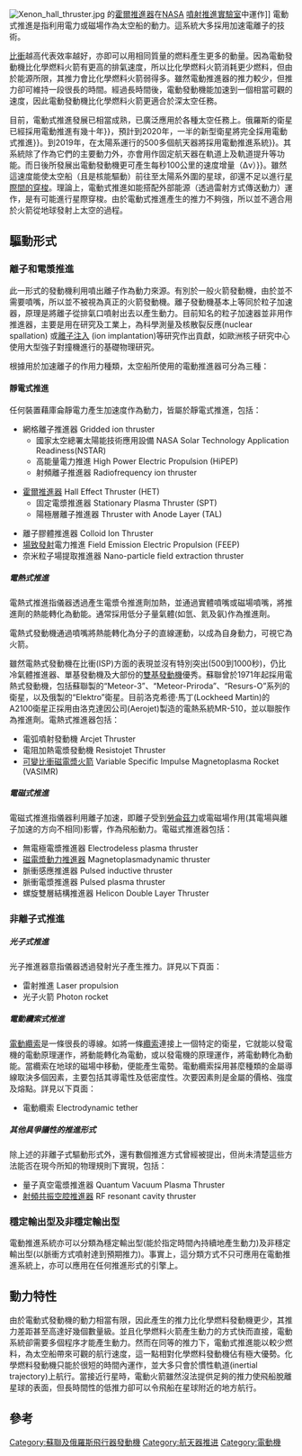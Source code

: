 {{Unreferenced|time=2021-08-26T11:34:35+00:00}}
{{noteTA
|G1=Aero}}
[[File:Xenon_hall_thruster.jpg|thumb]] 的[[霍尔效应推进器|霍爾推進器]]在[[NASA|NASA]] [[噴射推進實驗室|噴射推進實驗室]]中運作]]
電動式推進是指利用電力或磁場作為太空船的動力。這系統大多採用加速電離子的技術。

[[比衝|比衝]]越高代表效率越好，亦即可以用相同質量的燃料產生更多的動量。因為電動發動機比化學燃料火箭有更高的排氣速度，所以比化學燃料火箭消耗更少燃料，但由於能源所限，其推力會比化學燃料火箭弱得多。雖然電動推進器的推力較少，但推力卻可維持一段很長的時間。經過長時間後，電動發動機能加速到一個相當可觀的速度，因此電動發動機比化學燃料火箭更適合於深太空任務。

目前，電動式推進發展已相當成熟，已廣泛應用於各種太空任務上。俄羅斯的衛星已經採用電動推進有幾十年{{來源請求|reason=''如何證明幾十年？''|date={{#time:Y年Mj日}}}}，預計到2020年，一半的新型衛星將完全採用電動式推進{{來源請求|date={{#time:Y年Mj日}}}}。到2019年，在太陽系運行的500多個航天器將採用電動推進系統{{來源請求|reason=''怎麼算500個？''|date={{#time:Y年Mj日}}}}。其系統除了作為它們的主要動力外，亦會用作固定航天器在軌道上及軌道提升等功能。而日後所發展出電動發動機更可產生每秒100公里的速度增量（Δv）{{來源請求|reason=''哪一款？''|date={{#time:Y年Mj日}}}}。雖然這速度能使太空船（且是核能驅動）前往至太陽系外圍的星球，卻還不足以進行[[恆星際旅行|星際間的穿梭]]。理論上，電動式推進如能搭配外部能源（透過雷射方式傳送動力）運作，是有可能進行星際穿梭。由於電動式推進產生的推力不夠強，所以並不適合用於火箭從地球發射上太空的過程。

== 驅動形式 ==

=== 離子和電漿推進 ===
此一形式的發動機利用噴出離子作為動力來源。有別於一般火箭發動機，由於並不需要噴嘴，所以並不被視為真正的火箭發動機。離子發動機基本上等同於粒子加速器，原理是將離子從排氣口噴射出去以產生動力。目前知名的粒子加速器並非用作推進器，主要是用在研究及工業上，為科學測量及核散裂反應(nuclear spallation) 或[[离子注入|離子注入]] (ion implantation)等研究作出貢獻，如歐洲核子研究中心使用大型強子對撞機進行的基礎物理研究。

根據用於加速離子的作用力種類，太空船所使用的電動推進器可分為三種：
==== 靜電式推進 ====
任何裝置藉庫侖靜電力產生加速度作為動力，皆屬於靜電式推進，包括：

* 網格離子推進器 Gridded ion thruster
** 國家太空總署太陽能技術應用設備 NASA Solar Technology Application Readiness(NSTAR)
** 高能量電力推進 High Power Electric Propulsion (HiPEP)
** 射頻離子推進器 Radiofrequency ion thruster

* [[霍尔效应推进器|霍爾推進器]] Hall Effect Thruster (HET)
** 固定電漿推進器 Stationary Plasma Thruster (SPT)
** 陽極層離子推進器 Thruster with Anode Layer (TAL)

* 離子膠體推進器 Colloid Ion Thruster
* [[場致發射|場致發射]]電力推進 Field Emission Electric Propulsion (FEEP)
* 奈米粒子場提取推進器 Nano-particle field extraction thruster

===== 電熱式推進 =====
電熱式推進指儀器透過產生電漿令推進劑加熱，並通過實體噴嘴或磁場噴嘴，將推進劑的熱能轉化為動能。通常採用低分子量氣體(如氫、氦及氨)作為推進劑。

電熱式發動機通過噴嘴將熱能轉化為分子的直線運動，以成為自身動力，可視它為火箭。

雖然電熱式發動機在比衝(ISP)方面的表現並沒有特別突出(500到1000秒)，仍比冷氣體推進器、單基發動機及大部份的[[液体火箭发动机|雙基發動機]]優秀。蘇聯曾於1971年起採用電熱式發動機，包括蘇聯製的“Meteor-3”、“Meteor-Priroda”、“Resurs-O”系列的衛星，以及俄製的“Elektro”衛星。目前洛克希德·馬丁(Lockheed Martin)的A2100衛星正採用由洛克達因公司(Aerojet)製造的電熱系統MR-510，並以聯胺作為推進劑。電熱式推進器包括：

* 電弧噴射發動機 Arcjet Thruster
* 電阻加熱電漿發動機 Resistojet Thruster
* [[可變比沖磁電漿體火箭|可變比衝磁電漿火箭]] Variable Specific Impulse Magnetoplasma Rocket (VASIMR)

===== 電磁式推進 =====
電磁式推進指儀器利用離子加速，即離子受到[[洛伦兹力|勞侖茲力]]或電磁場作用(其電場與離子加速的方向不相同)影響，作為飛船動力。電磁式推進器包括：

* 無電極電漿推進器 Electrodeless plasma thruster
* [[磁等离子体动力推力器|磁電漿動力推進器]] Magnetoplasmadynamic thruster
* 脈衝感應推進器 Pulsed inductive thruster
* 脈衝電漿推進器 Pulsed plasma thruster
* 螺旋雙層結構推進器 Helicon Double Layer Thruster

=== 非離子式推進 ===

===== 光子式推進 =====
光子推進器意指儀器透過發射光子產生推力。詳見以下頁面：

* 雷射推進 Laser propulsion
* 光子火箭 Photon rocket

===== 電動纜索式推進 =====
[[太空纜索|電動纜索]]是一條很長的導線。如將一條[[太空纜索|纜索]]連接上一個特定的衛星，它就能以發電機的電動原理運作，將動能轉化為電動，或以發電機的原理運作，將電動轉化為動能。當纜索在地球的磁場中移動，便能產生電勢。電動纜索採用甚麼種類的金屬導線取決多個因素，主要包括其導電性及低密度性。次要因素則是金屬的價格、強度及熔點。詳見以下頁面：

* 電動纜索 Electrodynamic tether

===== 其他具爭議性的推進形式 =====
除上述的非離子式驅動形式外，還有數個推進方式曾經被提出，但尚未清楚這些方法能否在現今所知的物理規則下實現，包括：

* 量子真空電漿推進器 Quantum Vacuum Plasma Thruster
* [[射頻共振空腔推進器|射頻共振空腔推進器]] RF resonant cavity thruster

=== 穩定輸出型及非穩定輸出型 ===
電動推進系統亦可以分類為穩定輸出型(能於指定時間內持續地產生動力)及非穩定輸出型(以脈衝方式噴射達到預期推力)。事實上，這分類方式不只可應用在電動推進系統上，亦可以應用在任何推進形式的引擎上。

== 動力特性 ==
由於電動式發動機的動力相當有限，因此產生的推力比化學燃料發動機更少，其推力差距甚至高達好幾個數量級。並且化學燃料火箭產生動力的方式快而直接，電動系統卻需要多個程序才能產生動力。然而在同等的推力下，電動式推進能以較少燃料，為太空船帶來可觀的航行速度，這一點相對化學燃料發動機佔有極大優勢。化學燃料發動機只能於很短的時間內運作，並大多只會於慣性軌道(inertial trajectory)上航行。當接近行星時，電動火箭雖然沒法提供足夠的推力使飛船脫離星球的表面，但長時間性的低推力卻可以令飛船在星球附近的地方航行。

== 參考 ==
{{航天}}
{{航天器推进}}
[[Category:蘇聯及俄羅斯飛行器發動機|Category:蘇聯及俄羅斯飛行器發動機]]
[[Category:航天器推进|Category:航天器推进]]
[[Category:電動機|Category:電動機]]